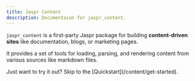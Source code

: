 ```yaml
---
title: Jaspr Content
description: Documentaion for jaspr_content.
---
```



`jaspr_content` is a first-party Jaspr package for building **content-driven sites** like documentation, blogs, or marketing pages. 

It provides a set of tools for loading, parsing, and rendering content from various sources like markdown files.

<Info>
Just want to try it out? Skip to the [Quickstart](/content/get-started).
</Info>

